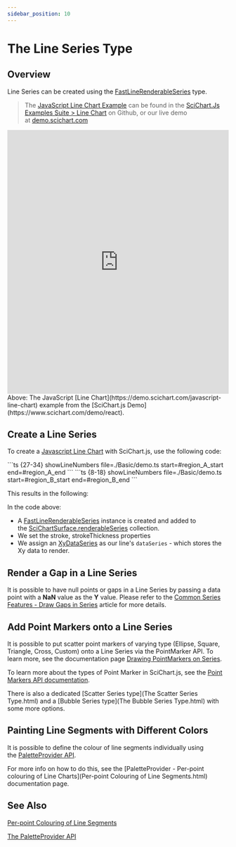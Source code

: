 ```yaml
---
sidebar_position: 10
---
```


# The Line Series Type

## Overview


Line Series can be created using the [FastLineRenderableSeries](https://www.scichart.com/documentation/js/current/typedoc/classes/fastlinerenderableseries.html) type.

> The [JavaScript Line Chart Example](https://demo.scichart.com/javascript-line-chart) can be found in the [SciChart.Js Examples Suite > Line Chart](https://github.com/ABTSoftware/SciChart.JS.Examples/tree/master/Examples/src/components/Examples/Charts2D/BasicChartTypes/LineChart) on Github, or our live demo at [demo.scichart.com](https://demo.scichart.com/javascript-line-chart)

<iframe src="https://demo.scichart.com/iframe/javascript-line-chart" width="100%" height="600px" frameborder="0"></iframe>

<div style={{textAlign: "center"}}> 
Above: The JavaScript [Line Chart](https://demo.scichart.com/javascript-line-chart) example from the [SciChart.js Demo](https://www.scichart.com/demo/react).
</div>

## Create a Line Series

To create a [Javascript Line Chart](https://demo.scichart.com/javascript-line-chart) with SciChart.js, use the following code:

<Tabs>
    <TabItem value="ts" label="TypeScript" default>
```ts {27-34} showLineNumbers file=./Basic/demo.ts start=#region_A_start end=#region_A_end
```
    </TabItem>
    <TabItem value="builder" label="Builder API">
```ts {8-18} showLineNumbers file=./Basic/demo.ts start=#region_B_start end=#region_B_end
```
    </TabItem>
</Tabs>

This results in the following:

<ChartPreviewWrapper jsContent={simpleLineChart} />

In the code above:

*   A [FastLineRenderableSeries](https://www.scichart.com/documentation/js/current/typedoc/classes/fastlinerenderableseries.html) instance is created and added to the [SciChartSurface.renderableSeries](https://www.scichart.com/documentation/js/current/typedoc/classes/scichartsurface.html#renderableseries) collection.
*   We set the stroke, strokeThickness properties
*   We assign an [XyDataSeries](https://www.scichart.com/documentation/js/current/typedoc/classes/xydataseries.html) as our line's `dataSeries` - which stores the Xy data to render.

## Render a Gap in a Line Series

It is possible to have null points or gaps in a Line Series by passing a data point with a **NaN** value as the **Y** value. Please refer to the [Common Series Features - Draw Gaps in Series](DrawingGapsInSeries.html) article for more details.

## Add Point Markers onto a Line Series

It is possible to put scatter point markers of varying type (Ellipse, Square, Triangle, Cross, Custom) onto a Line Series via the PointMarker API. To learn more, see the documentation page [Drawing PointMarkers on Series](../common-series-apis/drawing-point-markers/).

To learn more about the types of Point Marker in SciChart.js, see the [Point Markers API documentation](../common-series-apis/drawing-point-markers/).

There is also a dedicated [Scatter Series type](The Scatter Series Type.html) and a [Bubble Series type](The Bubble Series Type.html) with some more options.

## Painting Line Segments with Different Colors

It is possible to define the colour of line segments individually using the [PaletteProvider API](../palette-provider-api/palette-provider-api-overview/).

For more info on how to do this, see the [PaletteProvider - Per-point colouring of Line Charts](Per-point Colouring of Line Segments.html) documentation page.

## See Also
[Per-point Colouring of Line Segments](../palette-provider-api/fast-line-renderable-series/)

[The PaletteProvider API](../palette-provider-api/palette-provider-api-overview/)
